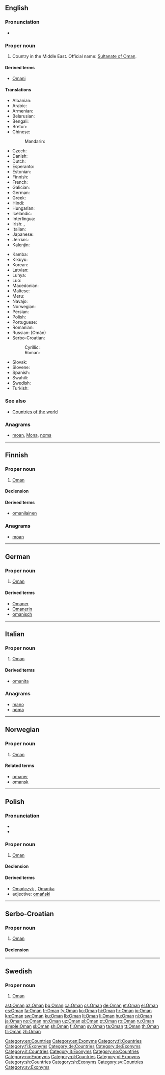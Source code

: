{{also|oman|Omán|Óman}}
==English==
{{wikipedia}}

===Pronunciation===
* {{audio|En-us-Oman.ogg|Audio (US)|lang=en}}

===Proper noun===
{{en-proper noun}}

# Country in the Middle East. Official name: [[Sultanate of Oman]].

====Derived terms====
* [[Omani]]

====Translations====
{{trans-top|Country in the Middle East}}
* Albanian: {{t|sq|Omani}}
* Arabic: {{t|ar|عمان|f|tr=`umaan}}
* Armenian: {{t|hy|Օման|tr=Òman}}
* Belarusian: {{t|be|Аман|m}}
* Bengali: {{t|bn|ওমান}}
* Breton: {{t|br|Oman}}
* Chinese:
*: Mandarin: {{t+|cmn|阿曼|tr=Āmàn|sc=Hani}}
* Czech: {{t+|cs|Omán|m}}
* Danish: {{t|da|Oman}}
* Dutch: {{t+|nl|Oman}}
* Esperanto: {{t|eo|Omano}}
* Estonian: {{t+|et|Omaan}}
* Finnish: {{t+|fi|Oman}}
* French: {{t+|fr|Oman|m}}
* Galician: {{t+|gl|Omán|m}}
* German: {{t+|de|Oman|m}}
* Greek: {{t+|el|Ομάν|n|tr=Omán}}
* Hindi: {{t+|hi|ओमान|tr=omān}}
* Hungarian: {{t+|hu|Omán}}
* Icelandic: {{t+|is|Óman|n}}
* Interlingua: {{t|ia|Oman}}
* Irish: {{t|ga|Óman|m}}, {{t|ga|Sabhdánacht Óman|f}}
* Italian: {{t|it|Oman|m}}
* Japanese: {{t+|ja|オマーン|tr=Omān}}
* Jèrriais: {{t|roa-jer|Oman|m}}
* Kalenjin: {{t|kln|Oman}}
{{trans-mid}}
* Kamba: {{t|kam|Omani}}
* Kikuyu: {{t|ki|Oman}}
* Korean: {{t+|ko|오만|tr=Oman}}
* Latvian: {{t+|lv|Omāna}}
* Luhya: {{t|luy|Oman}}
* Luo: {{t|luo|Oman}}
* Macedonian: {{t|mk|Оман|m|tr=Óman}}
* Maltese: {{t|mt|Oman}}
* Meru: {{t|mer|Oman}}
* Navajo: {{t|nv|Omą́ą́}}
* Norwegian: {{t+|no|Oman}}
* Persian: {{t+|fa|عمان|tr=Ommân}}
* Polish: {{t+|pl|Oman}}
* Portuguese: {{t+|pt|Omã}}
* Romanian: {{t|ro|Oman|n}}
* Russian: {{t|ru|Оман}} (Omán)
* Serbo-Croatian:
*: Cyrillic: {{t|sh|О̀ма̄н|m|sc=Cyrl}}
*: Roman: {{t|sh|Òmān|m}}
* Slovak: {{t|sk|Omán|m}}
* Slovene: {{t+|sl|Oman|m}}
* Spanish: {{t+|es|Omán}}
* Swahili: {{t+|sw|Omani}}
* Swedish: {{t+|sv|Oman}}
* Turkish: {{t+|tr|Umman}}
{{trans-bottom}}

===See also===
* [[Appendix:Countries of the world|Countries of the world]]

===Anagrams===
* [[moan#English|moan]], [[Mona#English|Mona]], [[noma#English|noma]]

[[Category:en:Countries]]
[[Category:en:Exonyms]]

----

==Finnish==
{{wikipedia|lang=fi}}

===Proper noun===
{{fi-proper noun}}

# [[#English|Oman]]

====Declension====
{{fi-decl-risti|n=sg|Oman|||a|i=0}}

====Derived terms====
* [[omanilainen]]

===Anagrams===
* [[moan#Finnish|moan]]

[[Category:fi:Countries]]
[[Category:fi:Exonyms]]

----

==German==
{{wikipedia|lang=de}}

===Proper noun===
{{de-proper noun|n}}

# [[#English|Oman]]

====Derived terms====
* [[Omaner]]
* [[Omanerin]]
* [[omanisch]]

[[Category:de:Countries]]
[[Category:de:Exonyms]]

----

==Italian==
{{wikipedia|lang=it}}

===Proper noun===
{{it-proper noun|g=m}}

# [[#English|Oman]]

====Derived terms====
* [[omanita]]

===Anagrams===
* [[mano#Italian|mano]]
* [[noma#Italian|noma]]

[[Category:it:Countries]]
[[Category:it:Exonyms]]

----

==Norwegian==

===Proper noun===
{{head|no|proper noun}}

# [[#English|Oman]]

====Related terms====
* [[omaner]]
* [[omansk]]

[[Category:no:Countries]]
[[Category:no:Exonyms]]

----

==Polish==

===Pronunciation===
* {{IPA|/ˈɔman/|lang=pl}}
* {{audio|Pl-Oman.ogg|Audio|lang=pl}}

===Proper noun===
{{head|pl|proper noun|g=m}}

# [[#English|Oman]]

====Declension====
{{pl-decl-noun-sing
|Oman
|Omanu
|Omanowi
|Oman
|Omanem
|Omanie
|Omanie
}}

====Derived terms====
* [[Omańczyk]] {{g|m}}, [[Omanka]] {{g|f}}
* adjective: [[omański]]

[[Category:pl:Countries]]
[[Category:pl:Exonyms]]

----

==Serbo-Croatian==

===Proper noun===
{{sh-proper noun|g=m|head=Òmān|r|Оман|О̀ма̄н}}

# [[#English|Oman]]

====Declension====
{{sh-decl-noun-unc
|Òmān
|Omána
|Omanu
|Oman
|Omane
|Omanu
|Omanom
}}

[[Category:sh:Countries]]
[[Category:sh:Exonyms]]

----

==Swedish==

===Proper noun===
{{head|sv|proper noun}}

# [[#English|Oman]]

[[Category:sv:Countries]]
[[Category:sv:Exonyms]]

[[ast:Oman]]
[[az:Oman]]
[[bg:Oman]]
[[ca:Oman]]
[[cs:Oman]]
[[de:Oman]]
[[et:Oman]]
[[el:Oman]]
[[es:Oman]]
[[fa:Oman]]
[[fr:Oman]]
[[fy:Oman]]
[[ko:Oman]]
[[hi:Oman]]
[[hr:Oman]]
[[io:Oman]]
[[kn:Oman]]
[[sw:Oman]]
[[ku:Oman]]
[[lb:Oman]]
[[lt:Oman]]
[[li:Oman]]
[[hu:Oman]]
[[nl:Oman]]
[[ja:Oman]]
[[no:Oman]]
[[nn:Oman]]
[[uz:Oman]]
[[pl:Oman]]
[[pt:Oman]]
[[ro:Oman]]
[[ru:Oman]]
[[simple:Oman]]
[[sl:Oman]]
[[sh:Oman]]
[[fi:Oman]]
[[sv:Oman]]
[[ta:Oman]]
[[tt:Oman]]
[[th:Oman]]
[[tr:Oman]]
[[zh:Oman]]